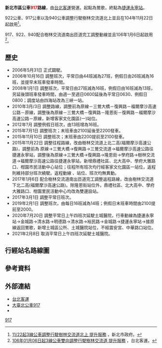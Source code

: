 {{Infobox Bus Route
| number = 新北市區<span style="color:red;">917</span>路線
| image =[[File:臺北客運921-FZ_917.jpg|350px]]
| bgcolor = white
| fontcolor = red
| system = 新北市區
| manager = 新北市政府交通局運輸管理科
| operator = <!-- 注释出：[[File:Taipei_Bus_2nd_logo.png|50px]] -->臺北客運
| garage = 北大站
| garage1 =
| vehicle = 921-FZ、922-FZ
| start = 鶯歌
| via =
| via1 = 
| end = 捷運永寧站
| length =
| level = 平日：06:30～21:00<br />假日：08:00～20:00
| level1 =
| frequency =尖峰：固定班次 <br />例假日：固定班次
| frequency1 = 
| time =<br />平日：<br />0630 0700 0750 0830<br /> 0910 1030 1430 1540<br /> 1640 1730 1800 1840<br /> 1910 2100 <br />假日：<br />0800 0920 1000 1040<br /> 1120 1240 1400 1520<br /> 1600 1640 1720 1800<br /> 1840 2000
| fare = 兩段票收費
| section_fare_1 =樹林收費站
| section_fare_buffer_1 =
| section_fare_2 =
| section_fare_buffer_2 =
| other_route =
| compete =
}}

'''新北市區公車<span style="color:red;">917</span>路線'''，由[[台北客運|台北客運]]營運。起點為鶯歌，終點為[[捷運永寧站|捷運永寧站]]。

922公車、917公車以及940公車調整行駛樹林交流道北上並且在104年11月22日起啟用<ref>[http://www.ntpc.gov.tw/ch/home.jsp?id=28&parentpath=0,6,27&mcustomize=news_view.jsp&dataserno=201511180019&mserno=201309100001 11/22起3線公車調整行駛樹林交流道北上 提升服務] {{Wayback|url=http://www.ntpc.gov.tw/ch/home.jsp?id=28&parentpath=0,6,27&mcustomize=news_view.jsp&dataserno=201511180019&mserno=201309100001 |date=20190526170324 }}，新北市政府。</ref>。

917、922、940配合樹林交流道南出匝道完工調整動線並且106年1月6日起啟用<ref>[http://www.tpebus.com.tw/newsfile/shownews.php?newsno=1198 106年01月06日起3線公車雙向調整行駛樹林交流道 提升服務] {{Wayback|url=http://www.tpebus.com.tw/newsfile/shownews.php?newsno=1198 |date=20200813201450 }}，台北客運。</ref>。

==歷史==
* 2006年5月31日 正式闢駛。
* 2006年10月16日 調整班次，平常日由44班減為27班，例假日由26班減為16班，並提早末班車發車時間。
* 2008年1月1日 調整班次，平常日由27班減為16班，例假日由16班減為13班，另延後頭班車發車時間，由週一至週日0600延後為平常日0630、例假日0800；調度站由四海站改為三峽一站。
* 2010年3月/3日 調整路線，調整前為原線－三鶯大橋－復興路－福爾摩沙高速公路－原線，調整後為原線－三鶯大橋－復興路－隆恩街－復興路－福爾摩沙高速公路－原線，新增客家文化園區(一)站位。
* 2012年?月 調整例假日班次，由13班增為16班。
* 2015年7月1日 調整班次；末班車由2100延後至2200發車。
* 2015年11月10日 調整班次；末班車由2200提前至2100發車。
* 2015年11月22日 調整往程路線，改由樹林交流道上北二高(福爾摩沙高速公路)，調整前為 原線→三鶯大橋→復興路→三鶯交流道→福爾摩沙高速公路往捷運永寧站，調整後為原線→三鶯大橋→復興路→隆恩街→學府路→樹林交流道→福爾摩沙高速公路往捷運永寧站，新增鼎禮社區、北大高中、學府大雅路口、柑園市民活動中心站位；往程所有班次均行經客家文化園區一站位，返程則維持部分班次繞駛。返程動線 、站位、班次均無異動。
* 2017年1月6日 配合樹林交流道南出匝道完工調整返程路線，改由樹林交流道下北二高(福爾摩沙高速公路)。除隆恩街站位外，鼎禮社區、北大高中、學府大雅路口、柑園里民活動中心均改為雙邊設站。
* 2017年3月1日 調整平常日班次。
* 2019年2月1日 調整班次，由每日16班減為14班；例假日末班車時間由2100提前至2000。
* 2020年7月20日 調整平常日上午四班次延駛土城醫院，行車動線為捷運永寧站→金城路→清水路→明德路→清水路→裕民路→金城路→捷運永寧站→接原線返回鶯歌，新增土城區公所、土城醫院站位，不經震安宮、中華路口站位。
* 2021年2月8日 取消平常日上午四班次延駛土城醫院。

==行經站名路線圖==
{{BS-map
|title=新北市公車917路線站牌
|legend=0
|lua=1
|map=
STR+l\STR+r
中國砂輪! !BHF(R)f\BHF(L)g~~'''鶯歌火車站'''
文昌街口! !BHF(R)f\BHF(L)g~~鶯歌區公所
建國路! !BHF(R)f\BHF(L)g~~中國砂輪
鶯歌三號公園! !BHF(R)f\BHF(L)g~~國慶街口
建國國小! !BHF(R)f\BHF(L)g~~建國國小
國慶街口! !BHF(R)f\BHF(L)g~~鶯歌三號公園
文昌街口! !BHF(R)f\BHF(L)g~~建國路
國慶街! !BHF(R)f\BHF(L)g~~南鶯集會所
BS2l\BS2r
BHF~~陶瓷博物館
hKRZWae~~[[三鶯大橋|三鶯大橋]]
BHF(L)g~~客家文化園區
BHF~~客家文化園區正門
BHF(L)g~~隆恩街
BHF~~鼎禮社區
BHF~~北大高中
BHF~~學府大雅路口
BHF~~學府大成路口
BHF~~柑園市民活動中心
uSTR~~ [[File:TWHW3.svg|20px]][[樹林交流道|樹林交流道]]
uKMW~~[[File:TWHW3.svg|20px]][[福爾摩沙高速公路|國道三號]]
uSTR~~ [[File:TWHW3.svg|20px]][[土城交流道|土城交流道]]
BHF(R)f~~中央路三段
BHF~~{{rint|tw|trtc}}'''[[:W:永寧站_(新北市)|捷運永寧站]]'''
BS2+l\BS2+r
STR\BHF(L)g~~中華路口
STR\BHF(L)g~~震安宮
STR\BHF(L)g~~忠義路口
STRl\STRr
}}

== 參考資料 ==
{{reflist}}

==外部連結==
*[http://www.tpebus.com.tw/ 台北客運] {{Wayback|url=http://www.tpebus.com.tw/ |date=20191228013356 }} 
*[https://ebus.gov.taipei/EBus/VsSimpleMap?gb=0&routeid=0400091700 大臺北公車917] {{Wayback|url=https://ebus.gov.taipei/EBus/VsSimpleMap?gb=0&routeid=0400091700 |date=20201031161449 }}
*{{facebook|TransTaipei|暢行台北公車客運資訊站}}
{{新北市區公車路線}}
{{台北聯營公車路線}}
{{台北聯營公車}}
[[分類:新北市區公車路線|917]]